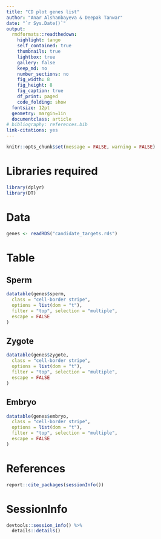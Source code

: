 ```yaml
---
title: "CD plot genes list"
author: "Anar Alshanbayeva & Deepak Tanwar"
date: "`r Sys.Date()`"
output:
  rmdformats::readthedown:
    highlight: tango
    self_contained: true
    thumbnails: true
    lightbox: true
    gallery: false
    keep_md: no
    number_sections: no
    fig_width: 8
    fig_height: 8
    fig_caption: true
    df_print: paged
    code_folding: show
  fontsize: 12pt
  geometry: margin=1in
  documentclass: article
# bibliography: references.bib
link-citations: yes
---
```



```r
knitr::opts_chunk$set(message = FALSE, warning = FALSE)
```

# Libraries required
```r
library(dplyr)
library(DT)
```

# Data
```r
genes <- readRDS("candidate_targets.rds")
```

# Table

## Sperm
```r
datatable(genes$sperm,
  class = "cell-border stripe",
  options = list(dom = "t"),
  filter = "top", selection = "multiple",
  escape = FALSE
)
```

## Zygote
```r
datatable(genes$zygote,
  class = "cell-border stripe",
  options = list(dom = "t"),
  filter = "top", selection = "multiple",
  escape = FALSE
)
```

## Embryo
```r
datatable(genes$embryo,
  class = "cell-border stripe",
  options = list(dom = "t"),
  filter = "top", selection = "multiple",
  escape = FALSE
)
```


# References
```r
report::cite_packages(sessionInfo())
```

# SessionInfo
```r
devtools::session_info() %>%
  details::details()
```
